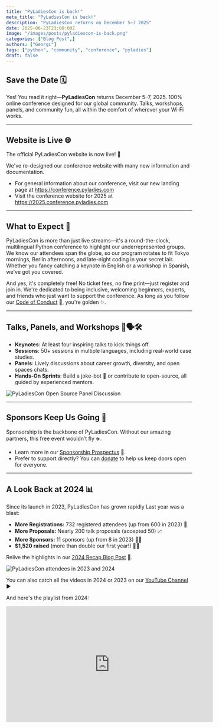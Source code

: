```yaml
---
title: "PyLadiesCon is back!"
meta_title: "PyLadiesCon is back!"
description: "PyLadiesCon returns on December 5–7 2025"
date: 2025-06-23T23:00:00Z
image: "/images/posts/pyladiescon-is-back.png"
categories: ["Blog Post",]
authors: ["Georgi"]
tags: ["python", "community", "conference", "pyladies"]
draft: false
---
```



## Save the Date 🗓️
Yes! You read it right—**PyLadiesCon** returns December 5–7, 2025. 100% online conference designed for our global community. 
Talks, workshops, panels, and community fun, all within the comfort of wherever your Wi‑Fi works. 

---

## Website is Live 🌐

The official PyLadiesCon website is now live! 🎉

We've re-designed our conference website with many new information and documentation.
- For general information about our conference, visit our new landing page at https://conference.pyladies.com
- Visit the conference website for 2025 at https://2025.conference.pyladies.com

---

## What to Expect 🌟

PyLadiesCon is more than just live streams—it's a round-the-clock, multilingual Python conference to highlight our underrepresented groups. We know our attendees span the globe, so our program rotates to fit Tokyo mornings, Berlin afternoons, and late-night coding in your secret lair. Whether you fancy catching a keynote in English or a workshop in Spanish, we've got you covered.

And yes, it's completely free! No ticket fees, no fine print—just register and join in. We're dedicated to being inclusive, welcoming beginners, experts, and friends who just want to support the conference. As long as you follow our [Code of Conduct](https://2025.conference.pyladies.com/en/coc/) 📜, you're golden ✨.

---

## Talks, Panels, and Workshops 🎤🗣️🛠️

- **Keynotes**: At least four inspiring talks to kick things off.  
- **Sessions**: 50+ sessions in multiple languages, including real-world case studies.  
- **Panels**: Lively discussions about career growth, diversity, and open spaces chats.  
- **Hands-On Sprints**: Build a joke-bot 🤖 or contribute to open-source, all guided by experienced mentors.  

![PyLadiesCon Open Source Panel Discussion](/images/posts/2024-open-source-panel.png "PyLadiesCon Open Source Panel Discussion with Abigail as the moderator and guests Melissa, Jessica and Yaa")


---

## Sponsors Keep Us Going 💖

Sponsorship is the backbone of PyLadiesCon. Without our amazing partners, this free event wouldn’t fly ✈️.

- Learn more in our [Sponsorship Prospectus](https://2025.conference.pyladies.com/PyLadiesCon2025_sponsorship.pdf) 📄.  
- Prefer to support directly? You can [donate](https://psfmember.org/civicrm/contribute/transact/?reset=1&id=53) to help us keep doors open for everyone.  

---

## A Look Back at 2024 📊
Since its launch in 2023, PyLadiesCon has grown rapidly
Last year was a blast:

- **More Registrations:** 732 registered attendees (up from 600 in 2023) 🙌  
- **More Proposals:** Nearly 200 talk proposals (accepted 50) 📈  
- **More Sponsors:** 11 sponsors (up from 8 in 2023) 🥳🥳  
- **$1,520 raised** (more than double our first year!) 🎉🎉

Relive the highlights in our [2024 Recap Blog Post](https://conference.pyladies.com/2024-pyladiescon-ends/) 📝.  

![PyLadiesCon attendees in 2023 and 2024](/images/posts/2024-attendees-stats.png "The attendees who attended PyLadiesCon in 2024 was 732 and 600 in 2023")

You can also catch all the videos in 2024 or 2023 on our [YouTube Channel](https://www.youtube.com/c/PyLadiesCon) ▶

And here's the playlist from 2024:
<iframe
  width="560"
  height="315"
  src="https://www.youtube.com/embed/videoseries?list=PLOItnwPQ-eHxWh6Af6xRuKprSk_OBU0cL"
  title="PyLadiesCon 2024 Playlist"
  frameBorder="0"
  allow="accelerometer; autoplay; clipboard-write; encrypted-media; gyroscope; picture-in-picture"
  allowFullScreen
/>

---

## Join Our Volunteer Squad 🙋‍♀️🙋‍♂️🙋🏽‍♀️

Think you have what it takes to keep the digital magic flowing? We're recruiting volunteers for everything from proposal reviews to Discord moderation—and yes, we might even ask you to referee a gif battle or two 🎉. Keep an eye out for volunteer sign-up announcements.

---

## Stay Connected 🔗

Don’t miss a beat! Follow us for announcements and updates.

- **Blog**: [conference.pyladies.com/blog](https://conference.pyladies.com/blog)  
For all other social media handles, you can find them at the footer.

---

We can’t wait to see you soon at **PyLadiesCon 2025** is going to be a great way to end the year 🚀!